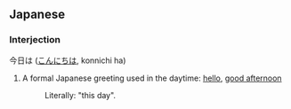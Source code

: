 ==Japanese==
===Interjection===
今日は ([[こんにちは]], konnichi ha)

#A formal Japanese greeting used in the daytime: [[hello]], [[good afternoon]]
#:Literally: "this day".